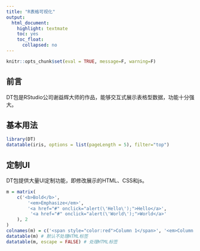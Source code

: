 ```yaml
---
title: "R表格可视化"
output:
  html_document:
    highlight: textmate
    toc: yes
    toc_float:
      collapsed: no
---
```

```r
knitr::opts_chunk$set(eval = TRUE, message=F, warning=F)
```

## 前言
DT包是RStudio公司谢益辉大师的作品，能够交互式展示表格型数据，功能十分强大。

## 基本用法

``` r
library(DT)
datatable(iris, options = list(pageLength = 5), filter="top")
```

## 定制UI

DT包提供大量UI定制功能，即修改展示的HTML、CSS和js。

``` r
m = matrix(
    c('<b>Bold</b>', 
        '<em>Emphasize</em>', 
        '<a href="#" onclick="alert(\'Hello\');">Hello</a>', 
         '<a href="#" onclick="alert(\'World\');">World</a>'
    ), 2
)
colnames(m) = c('<span style="color:red">Column 1</span>', '<em>Column 2</em>')
datatable(m) # 默认不处理HTML标签
datatable(m, escape = FALSE) # 处理HTML标签
```
